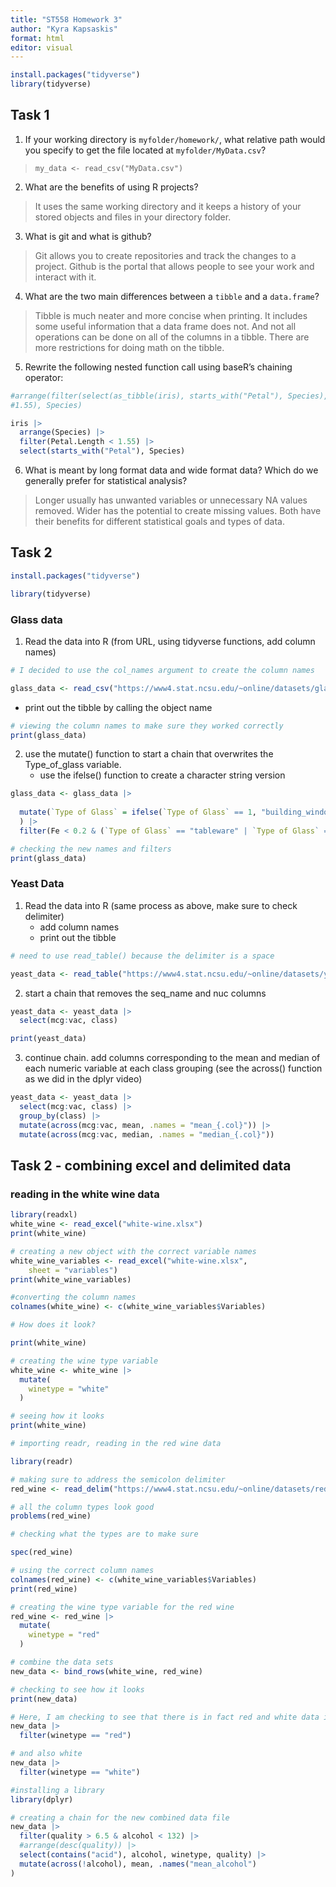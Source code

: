 ```yaml
---
title: "ST558 Homework 3"
author: "Kyra Kapsaskis"
format: html
editor: visual
---
```


```r
install.packages("tidyverse")
library(tidyverse)
```

## Task 1

1.  If your working directory is `myfolder/homework/`, what relative path would you specify to get the file located at `myfolder/MyData.csv`?

> `my_data <- read_csv("MyData.csv")`

2.  What are the benefits of using R projects?

> It uses the same working directory and it keeps a history of your stored objects and files in your directory folder.

3.  What is git and what is github?

> Git allows you to create repositories and track the changes to a project. Github is the portal that allows people to see your work and interact with it.

4.  What are the two main differences between a `tibble` and a `data.frame`?

> Tibble is much neater and more concise when printing. It includes some useful information that a data frame does not. And not all operations can be done on all of the columns in a tibble. There are more restrictions for doing math on the tibble.

5.  Rewrite the following nested function call using baseR's chaining operator:

```r
#arrange(filter(select(as_tibble(iris), starts_with("Petal"), Species), Petal.Length <
#1.55), Species)
```

```r
iris |>
  arrange(Species) |>
  filter(Petal.Length < 1.55) |>
  select(starts_with("Petal"), Species) 

```

6.  What is meant by long format data and wide format data? Which do we generally prefer for statistical analysis?

> Longer usually has unwanted variables or unnecessary NA values removed. Wider has the potential to create missing values. Both have their benefits for different statistical goals and types of data.

## Task 2

```r
install.packages("tidyverse")
```

```r
library(tidyverse)
```

### Glass data

1.  Read the data into R (from URL, using tidyverse functions, add column names)

```r
# I decided to use the col_names argument to create the column names

glass_data <- read_csv("https://www4.stat.ncsu.edu/~online/datasets/glass.data", col_names = c("Id", "RI", "Na", "Mg", "Al", "Si", "K", "Ca", "Ba", "Fe", "Type of Glass"))
```

-   print out the tibble by calling the object name

```r
# viewing the column names to make sure they worked correctly
print(glass_data)
```

2.  use the mutate() function to start a chain that overwrites the Type_of_glass variable.
    -   use the ifelse() function to create a character string version

```r
glass_data <- glass_data |> 
  
  mutate(`Type of Glass` = ifelse(`Type of Glass` == 1, "building_windows_float_processed", ifelse(`Type of Glass` == 2, "building_windows_non_float_processed", ifelse(`Type of Glass` == 3, "vehicle_windows_float_processed", ifelse(`Type of Glass` == 4, "vehicle_windows_non_float_processed", ifelse(`Type of Glass` == 5, "containers", ifelse(`Type of Glass` == 6, "tableware", ifelse(`Type of Glass` == 7, "headlamps", "NA")))))))
  ) |>
  filter(Fe < 0.2 & (`Type of Glass` == "tableware" | `Type of Glass` == "headlamps"))

```

```r
# checking the new names and filters
print(glass_data)
```

### Yeast Data

1.  Read the data into R (same process as above, make sure to check delimiter)
    -   add column names
    -   print out the tibble

```r

# need to use read_table() because the delimiter is a space

yeast_data <- read_table("https://www4.stat.ncsu.edu/~online/datasets/yeast.data", col_names = c("seq_name", "mcg", "gvh", "alm", "mit", "erl", "pox", "vac", "nuc", "class"))
```

2.  start a chain that removes the seq_name and nuc columns

```r
yeast_data <- yeast_data |>
  select(mcg:vac, class)
```

```r
print(yeast_data)
```

3.  continue chain. add columns corresponding to the mean and median of each numeric variable at each class grouping (see the across() function as we did in the dplyr video)

```r
yeast_data <- yeast_data |>
  select(mcg:vac, class) |>
  group_by(class) |>
  mutate(across(mcg:vac, mean, .names = "mean_{.col}")) |>
  mutate(across(mcg:vac, median, .names = "median_{.col}"))
```

## Task 2 - combining excel and delimited data

### reading in the white wine data

```r
library(readxl)
white_wine <- read_excel("white-wine.xlsx")
print(white_wine)
```

```r
# creating a new object with the correct variable names
white_wine_variables <- read_excel("white-wine.xlsx", 
    sheet = "variables")
print(white_wine_variables)
```

```r
#converting the column names
colnames(white_wine) <- c(white_wine_variables$Variables)
```

```r
# How does it look?

print(white_wine)
```

```r
# creating the wine type variable
white_wine <- white_wine |>
  mutate(
    winetype = "white"
  )
```

```r

# seeing how it looks
print(white_wine)
```

```r
# importing readr, reading in the red wine data

library(readr)
```

```r
# making sure to address the semicolon delimiter
red_wine <- read_delim("https://www4.stat.ncsu.edu/~online/datasets/red-wine.csv", delim = ";")
```

```r
# all the column types look good
problems(red_wine)
```

```r
# checking what the types are to make sure

spec(red_wine)
```

```r
# using the correct column names
colnames(red_wine) <- c(white_wine_variables$Variables)
print(red_wine)
```

```r

# creating the wine type variable for the red wine
red_wine <- red_wine |>
  mutate(
    winetype = "red"
  )
```

```r
# combine the data sets
new_data <- bind_rows(white_wine, red_wine)
```

```r
# checking to see how it looks
print(new_data)
```

```r
# Here, I am checking to see that there is in fact red and white data in this new object
new_data |>
  filter(winetype == "red")
```

```r
# and also white
new_data |>
  filter(winetype == "white")
```

```r
#installing a library
library(dplyr)
```

```r
# creating a chain for the new combined data file 
new_data |>
  filter(quality > 6.5 & alcohol < 132) |>
  #arrange(desc(quality)) |>
  select(contains("acid"), alcohol, winetype, quality) |>
  mutate(across(!alcohol), mean, .names("mean_alcohol")
)

```
